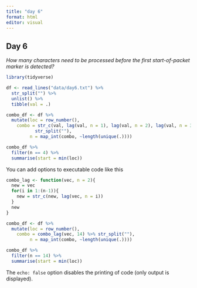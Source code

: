 ```yaml
---
title: "day 6"
format: html
editor: visual
---
```


## Day 6

*How many characters need to be processed before the first start-of-packet marker is detected?*

```r
library(tidyverse)

df <- read_lines("data/day6.txt") %>% 
  str_split("") %>% 
  unlist() %>% 
  tibble(val = .)

combo_df <- df %>%
  mutate(loc = row_number(),
    combo = str_c(val, lag(val, n = 1), lag(val, n = 2), lag(val, n = 3)) %>%
           str_split(""),
         n = map_int(combo, ~length(unique(.))))

combo_df %>% 
  filter(n == 4) %>% 
  summarise(start = min(loc))
```

You can add options to executable code like this

```r

combo_lag <- function(vec, n = 2){
  new = vec
  for(i in 1:(n-1)){
    new = str_c(new, lag(vec, n = i))
  }
  new
}

combo_df <- df %>%
  mutate(loc = row_number(),
    combo = combo_lag(vec, 14) %>% str_split(""),
         n = map_int(combo, ~length(unique(.))))

combo_df %>% 
  filter(n == 14) %>% 
  summarise(start = min(loc))
```

The `echo: false` option disables the printing of code (only output is displayed).
